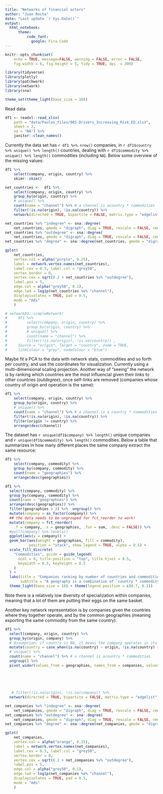 ```yaml
---
title: "Networks of financial actors"
author: "Juan Rocha"
date: "Last update `r Sys.Date()`"
output: 
  html_notebook:
      theme:
          code_font:
            google: Fira Code
---
```


```r
knitr::opts_chunk$set(
    echo = TRUE, message=FALSE, warning = FALSE, error = FALSE,
    fig.width = 6, fig.height = 5, tidy = TRUE, dpi  = 300)
```

```r
library(tidyverse)
library(plotly)
library(patchwork)
library(network)
library(sna)

theme_set(theme_light(base_size = 10))
```

Read data:

```r
df1 <- readxl::read_xlsx(
    path = "data/Paulas_files/001-Drivers_Increasing_Risk_ED.xlsx",
    sheet = 2,
    na = "NA") %>% 
    janitor::clean_names()

```

Currently the data set has `r df1 %>% nrow()` companies, in `r df1$country %>% unique() %>% length()` countries, dealing with `r df1$commodity %>% unique() %>% length()` commodities (including `NA`). Below some overview of the missing values:

```r
df1 %>% 
    select(company, origin, country) %>% 
    skimr::skim()
```

```r

net_countries <-  df1 %>% 
    select(company, origin, country) %>% 
    group_by(origin, country) %>% 
    # unique() %>% 
    count(name = "channel") %>% # a channel is acountry * commodities
    filter(!is.na(origin), !is.na(country)) %>% 
    network(directed = TRUE, bipartite = FALSE, matrix.type = "edgelist", ignore.eval=FALSE, loops = TRUE)

net_countries %v% "indegree" <- sna::degree(
    net_countries, gmode = "digraph", diag = TRUE, rescale = FALSE, cmode = "indegree")
net_countries %v% "outdegree" <- sna::degree(
    net_countries, gmode = "digraph", diag = TRUE, rescale = FALSE, cmode = "outdegree")
net_countries %v% "degree" <- sna::degree(net_countries, gmode = "digraph", diag = TRUE, rescale = FALSE)

gplot(
    net_countries,
    vertex.col = alpha("purple", 0.25),
    label = network.vertex.names(net_countries),
    label.cex = 0.5, label.col = "grey50",
    vertex.border = 0, 
    vertex.cex = sqrt(0.2 + net_countries %v% "outdegree"),
    label.pos = 5,
    edge.col = alpha("grey50", 0.1),
    edge.lwd = log1p(net_countries %e% "channel"),
    displayisolates = TRUE, pad = 0.5,
    mode = "mds"
    )

# networkD3::simpleNetwork(
#     df1 %>%
#         select(company, origin, country) %>%
#         group_by(origin, country) %>%
#         # unique() %>%
#         count(name = "channel") %>% 
#         filter(!is.na(origin), !is.na(country)) ,
#     Source = "origin", Target = "country", zoom = TRUE,
#     linkColour = "grey", nodeColour = "blue")

```
Maybe fit a PCA to the data with network stats, commodities and so forth per country, and use the coordinates for visualization. Currently using a multi-dimensional scaling projection. Another way of "seeing" the network is by ranking which countries are the most influencial given their links to other countries (_outdegree_), once self-links are removed (companies whose country of origin and operation is the same):

```r
df1 %>% 
    select(company, origin, country) %>% 
    group_by(origin, country) %>% 
    # unique() %>% 
    count(name = "channel") %>% # a channel is a country * commodities
    filter(!is.na(origin), !is.na(country)) %>% 
    filter(origin != country) %>% 
    arrange(desc(channel))
```

The dataset has `r unique(df1$company) %>% length()` unique companies and `r unique(df1$commodity) %>% length()` commodities. Below a table that summarizes in how many different places the same company extract the same resource:

```r
df1 %>% 
    select(company, commodity) %>% 
    group_by(company, commodity) %>% 
    count(name = "geographies") %>% 
    arrange(desc(geographies))
```



```r
df1 %>% 
  select(company, commodity) %>% 
  group_by(company, commodity) %>% 
  count(name = "geographies") %>% 
  arrange(desc(geographies)) %>% 
  filter(geographies > 3) %>%  ungroup() %>% 
  mutate(company = as_factor(company)) %>%
  ## the data needs to be ungrouped for fct_reorder to work!
  mutate(company = fct_reorder(
    .f = company, .x = geographies, .fun = sum, .desc = FALSE)) %>% 
  #pull(company) %>% levels()
  ggplot(aes(y = company)) +
  geom_bar(aes(weight = geographies, fill = commodity),
           position = "stack", show.legend = TRUE, alpha = 0.5) +
  scale_fill_discrete(
    "Commodities", guide = guide_legend(
      ncol = 4, title.position = "top", title.hjust = 0.5,
      keywidth = 0.5, keyheight = 0.5
    )
  ) +
  labs(title = "Companies ranking by number of countries and commodities",
       subtitle = "A geography is a combination of `country * commodity` as a proxy of geographical influence of a company.\nOnly companies with >3 geographies are shown", caption = "Data curated by the project, source Orbis database", x = "Geographies", y = "Top companies") +
  theme_light(base_size = 10) + theme(legend.position = c(0.7, 0.1))

```

Note there is a relatively low diversity of specialization within companies, meaning that a lot of them are putting their eggs on the same basket. 

Another key network representation is by companies given the countries where they together operate, and by the common geographies (meaning exporting the same commodity from the same country).

```r
df1 %>% 
  select(company, origin, country) %>% 
  group_by(origin, company) %>% 
  # Assumption: if country is NA, it means the company operates in its country of origin:
  mutate(country = case_when(is.na(country) ~ origin, !is.na(country) ~ country)) %>% 
  # unique() %>% 
  count(name = "channel") %>% # a channel is acountry * commodities
  ungroup() %>%
  pivot_wider(values_from = geographies, names_from = companies, values_fill = 0)
 
  
  
  
  
   # filter(!is.na(origin), !is.na(company)) %>% 
  network(directed = TRUE, bipartite = FALSE, matrix.type = "edgelist", ignore.eval=FALSE, loops = TRUE)

net_companies %v% "indegree" <- sna::degree(
    net_companies, gmode = "digraph", diag = TRUE, rescale = FALSE, cmode = "indegree")
net_companies %v% "outdegree" <- sna::degree(
    net_companies, gmode = "digraph", diag = TRUE, rescale = FALSE, cmode = "outdegree")
net_companies %v% "degree" <- sna::degree(net_companies, gmode = "digraph", diag = TRUE, rescale = FALSE)

gplot(
    net_companies,
    vertex.col = alpha("orange", 0.25),
    label = network.vertex.names(net_companies),
    label.cex = 0.5, label.col = "grey50",
    vertex.border = 0, 
    vertex.cex = sqrt(0.2 + net_companies %v% "outdegree"),
    label.pos = 5,
    edge.col = alpha("grey50", 0.1),
    edge.lwd = log1p(net_companies %e% "channel"),
    displayisolates = TRUE, pad = 0.5,
    mode = "mds"
    )

```

